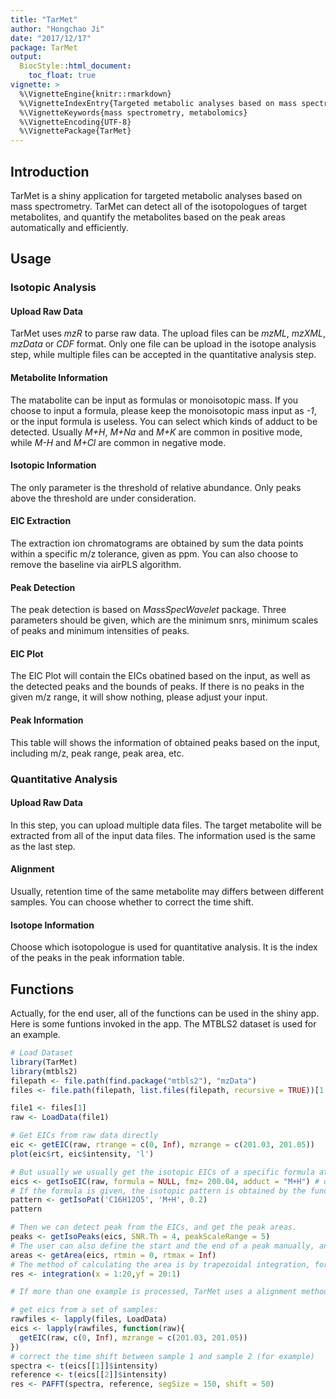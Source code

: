 ```yaml
---
title: "TarMet"
author: "Hongchao Ji"
date: "2017/12/17"
package: TarMet
output:
  BiocStyle::html_document:
    toc_float: true
vignette: >
  %\VignetteEngine{knitr::rmarkdown}
  %\VignetteIndexEntry{Targeted metabolic analyses based on mass spectrometry}
  %\VignetteKeywords{mass spectrometry, metabolomics}
  %\VignetteEncoding{UTF-8}
  %\VignettePackage{TarMet}
---
```


## Introduction
TarMet is a shiny application for targeted metabolic analyses based on mass spectrometry. TarMet can detect all of the isotopologues of target metabolites, and quantify the metabolites based on the peak areas automatically and efficiently.

## Usage

### Isotopic Analysis

#### Upload Raw Data
TarMet uses *mzR* to parse raw data. The upload files can be *mzML*, *mzXML*, *mzData* or *CDF* format. Only one file can be upload in the isotope analysis step, while multiple files can be accepted in the quantitative analysis step.

#### Metabolite Information
The matabolite can be input as formulas or monoisotopic mass. If you choose to input a formula, please keep the monoisotopic mass input as *-1*, or the input formula is useless. You can select which kinds of adduct to be detected. Usually *M+H*, *M+Na* and *M+K* are common in positive mode, while *M-H* and *M+Cl* are common in negative mode.

#### Isotopic Information
The only parameter is the threshold of relative abundance. Only peaks above the threshold are under consideration.

#### EIC Extraction
The extraction ion chromatograms are obtained by sum the data points within a specific m/z tolerance, given as ppm. You can also choose to remove the baseline via airPLS algorithm.

#### Peak Detection
The peak detection is based on *MassSpecWavelet* package. Three parameters should be given, which are the minimum snrs, minimum scales of peaks and minimum intensities of peaks.

#### EIC Plot
The EIC Plot will contain the EICs obatined based on the input, as well as the detected peaks and the bounds of peaks. If there is no peaks in the given m/z range, it will show nothing, please adjust your input.

#### Peak Information
This table will shows the information of obtained peaks based on the input, including m/z, peak range, peak area, etc.


### Quantitative Analysis

#### Upload Raw Data
In this step, you can upload multiple data files. The target metabolite will be extracted from all of the input data files. The information used is the same as the last step. 

#### Alignment
Usually, retention time of the same metabolite may differs between different samples. You can choose whether to correct the time shift. 

#### Isotope Information
Choose which isotopologue is used for quantitative analysis. It is the index of the peaks in the peak information table.

## Functions

Actually, for the end user, all of the functions can be used in the shiny app. Here is some funtions invoked in the app. The MTBLS2 dataset is used for an example.

```r
# Load Dataset
library(TarMet)
library(mtbls2)
filepath <- file.path(find.package("mtbls2"), "mzData")
files <- file.path(filepath, list.files(filepath, recursive = TRUE))[1:3]

file1 <- files[1]
raw <- LoadData(file1)

# Get EICs from raw data directly
eic <- getEIC(raw, rtrange = c(0, Inf), mzrange = c(201.03, 201.05))
plot(eic$rt, eic$intensity, 'l')

# But usually we usually get the isotopic EICs of a specific formula at the same time.
eics <- getIsoEIC(raw, formula = NULL, fmz= 200.04, adduct = "M+H") # or you can give the formula, if so, please keep fmz=-1 i you give a formula.
# If the formula is given, the isotopic pattern is obtained by the function of 
pattern <- getIsoPat('C16H12O5', 'M+H', 0.2)
pattern

# Then we can detect peak from the EICs, and get the peak areas.
peaks <- getIsoPeaks(eics, SNR.Th = 4, peakScaleRange = 5)
# The user can also define the start and the end of a peak manually, and the area is calculated by:
areas <- getArea(eics, rtmin = 0, rtmax = Inf)
# The method of calculating the area is by trapezoidal integration, for example:
res <- integration(x = 1:20,yf = 20:1)

# If more than one example is processed, TarMet uses a alignment method to correct the time shift of EICs:

# get eics from a set of samples:
rawfiles <- lapply(files, LoadData)
eics <- lapply(rawfiles, function(raw){
  getEIC(raw, c(0, Inf), mzrange = c(201.03, 201.05))
})
# correct the time shift between sample 1 and sample 2 (for example)
spectra <- t(eics[[1]]$intensity)
reference <- t(eics[[2]]$intensity)
res <- PAFFT(spectra, reference, segSize = 150, shift = 50)

```


